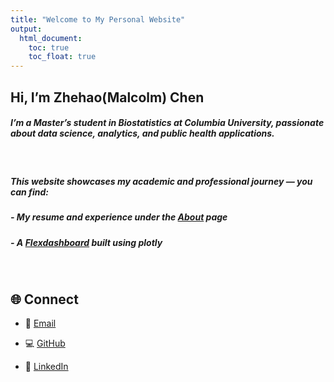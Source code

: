 ```yaml
---
title: "Welcome to My Personal Website"
output: 
  html_document:
    toc: true
    toc_float: true
---
```


## Hi, I'm Zhehao(Malcolm) Chen

##### I'm a Master's student in **Biostatistics at Columbia University**, passionate about data science, analytics, and public health applications.
<br>

##### This website showcases my academic and professional journey — you can find:

##### - My resume and experience under the [About](about.html) page  

##### - A [Flexdashboard](dashboard.html) built using plotly

<br>

## 🌐 Connect

- 📧 [Email](mailto:<czhworkingon@outlook.com>)

- 💻 [GitHub](http://github.com/Malcolmds1/)

- 💼 [LinkedIn](https://www.linkedin.com/in/zhehao-chen-773697200/)








